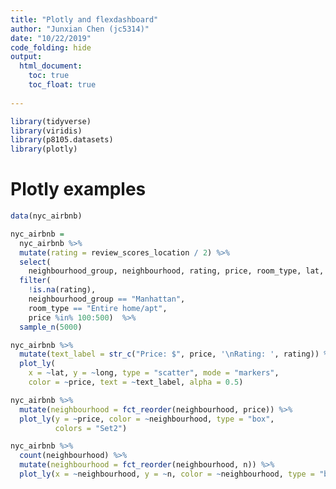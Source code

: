 ```yaml
---
title: "Plotly and flexdashboard"
author: "Junxian Chen (jc5314)"
date: "10/22/2019"
code_folding: hide
output: 
  html_document:
    toc: true
    toc_float: true
  
---
```


```r
library(tidyverse)
library(viridis)
library(p8105.datasets)
library(plotly)
```

# Plotly examples

```r
data(nyc_airbnb)

nyc_airbnb = 
  nyc_airbnb %>% 
  mutate(rating = review_scores_location / 2) %>%
  select(
    neighbourhood_group, neighbourhood, rating, price, room_type, lat, long) %>%
  filter(
    !is.na(rating), 
    neighbourhood_group == "Manhattan",
    room_type == "Entire home/apt",
    price %in% 100:500)  %>% 
  sample_n(5000)
```


```r
nyc_airbnb %>%
  mutate(text_label = str_c("Price: $", price, '\nRating: ', rating)) %>%
  plot_ly(
    x = ~lat, y = ~long, type = "scatter", mode = "markers",
    color = ~price, text = ~text_label, alpha = 0.5)
```


```r
nyc_airbnb %>% 
  mutate(neighbourhood = fct_reorder(neighbourhood, price)) %>% 
  plot_ly(y = ~price, color = ~neighbourhood, type = "box",
          colors = "Set2")
```


```r
nyc_airbnb %>% 
  count(neighbourhood) %>% 
  mutate(neighbourhood = fct_reorder(neighbourhood, n)) %>% 
  plot_ly(x = ~neighbourhood, y = ~n, color = ~neighbourhood, type = "bar")
```

